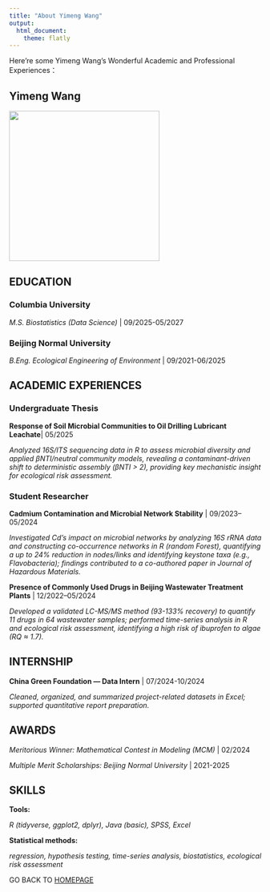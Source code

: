 ```yaml
---
title: "About Yimeng Wang"
output: 
  html_document:
    theme: flatly
---
```


Here're some Yimeng Wang's  Wonderful Academic and Professional Experiences：

## Yimeng Wang

![](IMG_4802.jpg){width=300px}

## EDUCATION

### Columbia University

*M.S. Biostatistics (Data Science)* | 09/2025-05/2027

### Beijing Normal University

*B.Eng. Ecological Engineering of Environment* | 09/2021-06/2025

## ACADEMIC EXPERIENCES

### Undergraduate Thesis

**Response of Soil Microbial Communities to Oil Drilling Lubricant Leachate**| 05/2025

*Analyzed 16S/ITS sequencing data in R to assess microbial diversity and applied βNTI/neutral community models, revealing a contaminant-driven shift to deterministic assembly (βNTI > 2), providing key mechanistic insight for ecological risk assessment.*

### Student Researcher

**Cadmium Contamination and Microbial Network Stability** | 09/2023–05/2024

*Investigated Cd's impact on microbial networks by analyzing 16S rRNA data and constructing co-occurrence networks in R (random Forest), quantifying a up to 24% reduction in nodes/links and identifying keystone taxa (e.g., Flavobacteria); findings contributed to a co-authored paper in Journal of Hazardous Materials.*

**Presence of Commonly Used Drugs in Beijing Wastewater Treatment Plants** | 12/2022–05/2024

*Developed a validated LC-MS/MS method (93-133% recovery) to quantify 11 drugs in 64 wastewater samples; performed time-series analysis in R and ecological risk assessment, identifying a high risk of ibuprofen to algae (RQ ≈ 1.7).*

## INTERNSHIP

**China Green Foundation — Data Intern** | 07/2024-10/2024

*Cleaned, organized, and summarized project-related datasets in Excel; supported quantitative report preparation.*

## AWARDS

*Meritorious Winner: Mathematical Contest in Modeling (MCM)* | 02/2024

*Multiple Merit Scholarships: Beijing Normal University* | 2021-2025

## SKILLS

**Tools:**

*R (tidyverse, ggplot2, dplyr), Java (basic), SPSS, Excel*

**Statistical methods:**

*regression, hypothesis testing, time-series analysis, biostatistics, ecological risk assessment*

GO BACK TO [HOMEPAGE](index.html)
